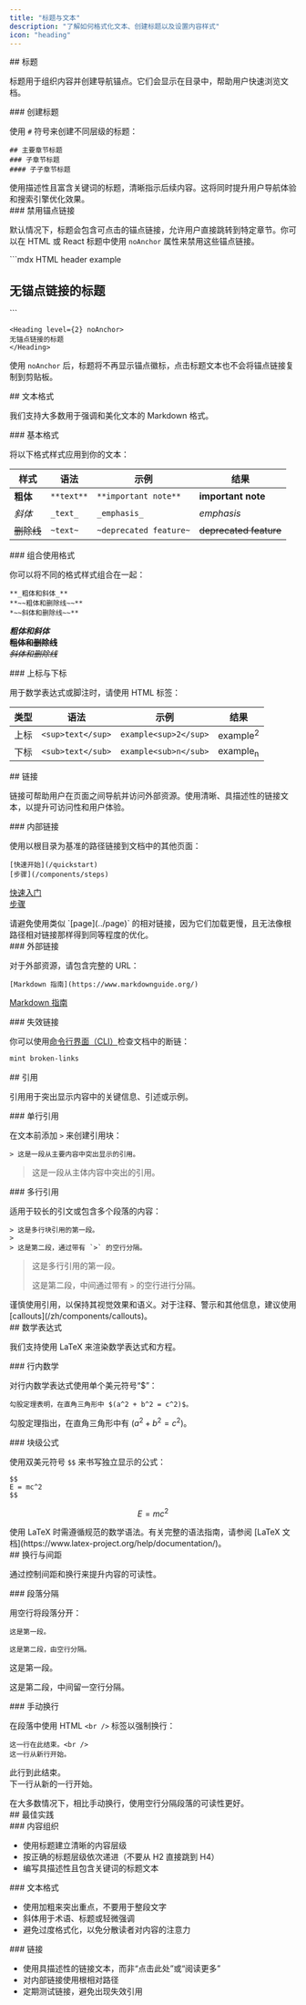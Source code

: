 ```yaml
---
title: "标题与文本"
description: "了解如何格式化文本、创建标题以及设置内容样式"
icon: "heading"
---
```


<div id="headers">
  ## 标题
</div>

标题用于组织内容并创建导航锚点。它们会显示在目录中，帮助用户快速浏览文档。

<div id="creating-headers">
  ### 创建标题
</div>

使用 `#` 符号来创建不同层级的标题：

```mdx
## 主要章节标题
### 子章节标题
#### 子子章节标题
```

<Tip>
  使用描述性且富含关键词的标题，清晰指示后续内容。这将同时提升用户导航体验和搜索引擎优化效果。
</Tip>

<div id="disabling-anchor-links">
  ### 禁用锚点链接
</div>

默认情况下，标题会包含可点击的锚点链接，允许用户直接跳转到特定章节。你可以在 HTML 或 React 标题中使用 `noAnchor` 属性来禁用这些锚点链接。

<CodeGroup>
  ```mdx HTML header example
  <h2 noAnchor>
  无锚点链接的标题
  </h2>
  ```

  ```mdx React header example
  <Heading level={2} noAnchor>
  无锚点链接的标题
  </Heading>
  ```
</CodeGroup>

使用 `noAnchor` 后，标题将不再显示锚点徽标，点击标题文本也不会将锚点链接复制到剪贴板。

<div id="text-formatting">
  ## 文本格式
</div>

我们支持大多数用于强调和美化文本的 Markdown 格式。

<div id="basic-formatting">
  ### 基本格式
</div>

将以下格式样式应用到你的文本：

| 样式 | 语法 | 示例 | 结果 |
|-------|--------|---------|--------|
| **粗体** | `**text**` | `**important note**` | **important note** |
| *斜体* | `_text_` | `_emphasis_` | *emphasis* |
| ~~删除线~~ | `~text~` | `~deprecated feature~` | ~~deprecated feature~~ |

<div id="combining-formats">
  ### 组合使用格式
</div>

你可以将不同的格式样式组合在一起：

```mdx
**_粗体和斜体_**
**~~粗体和删除线~~**
*~~斜体和删除线~~**
```

***粗体和斜体***<br />
**~~粗体和删除线~~**<br />
*~~斜体和删除线~~*

<div id="superscript-and-subscript">
  ### 上标与下标
</div>

用于数学表达式或脚注时，请使用 HTML 标签：

| 类型 | 语法 | 示例 | 结果 |
|------|--------|---------|--------|
| 上标 | `<sup>text</sup>` | `example<sup>2</sup>` | example<sup>2</sup> |
| 下标 | `<sub>text</sub>` | `example<sub>n</sub>` | example<sub>n</sub> |

<div id="links">
  ## 链接
</div>

链接可帮助用户在页面之间导航并访问外部资源。使用清晰、具描述性的链接文本，以提升可访问性和用户体验。

<div id="internal-links">
  ### 内部链接
</div>

使用以根目录为基准的路径链接到文档中的其他页面：

```mdx
[快速开始](/quickstart)
[步骤](/components/steps)
```

[快速入门](/zh/quickstart)<br />
[步骤](/zh/components/steps)

<Note>
  请避免使用类似 `[page](../page)` 的相对链接，因为它们加载更慢，且无法像根路径相对链接那样得到同等程度的优化。
</Note>

<div id="external-links">
  ### 外部链接
</div>

对于外部资源，请包含完整的 URL：

```mdx
[Markdown 指南](https://www.markdownguide.org/)
```

[Markdown 指南](https://www.markdownguide.org/)

<div id="broken-links">
  ### 失效链接
</div>

你可以使用[命令行界面（CLI）](/zh/installation)检查文档中的断链：

```bash
mint broken-links
```

<div id="blockquotes">
  ## 引用
</div>

引用用于突出显示内容中的关键信息、引述或示例。

<div id="single-line-blockquotes">
  ### 单行引用
</div>

在文本前添加 `>` 来创建引用块：

```mdx
> 这是一段从主要内容中突出显示的引用。
```

> 这是一段从主体内容中突出的引用。

<div id="multi-line-blockquotes">
  ### 多行引用
</div>

适用于较长的引文或包含多个段落的内容：

```mdx
> 这是多行块引用的第一段。
>
> 这是第二段，通过带有 `>` 的空行分隔。
```

> 这是多行引用的第一段。
>
> 这是第二段，中间通过带有 `>` 的空行进行分隔。

<Tip>
  谨慎使用引用，以保持其视觉效果和语义。对于注释、警示和其他信息，建议使用[callouts](/zh/components/callouts)。
</Tip>

<div id="mathematical-expressions">
  ## 数学表达式
</div>

我们支持使用 LaTeX 来渲染数学表达式和方程。

<div id="inline-math">
  ### 行内数学
</div>

对行内数学表达式使用单个美元符号“$”：

```mdx
勾股定理表明，在直角三角形中 $(a^2 + b^2 = c^2)$。
```

勾股定理指出，在直角三角形中有 $(a^2 + b^2 = c^2)$。

<div id="block-equations">
  ### 块级公式
</div>

使用双美元符号 `$$` 来书写独立显示的公式：

```mdx
$$
E = mc^2
$$
```

$$
E = mc^2
$$

<Info>
  使用 LaTeX 时需遵循规范的数学语法。有关完整的语法指南，请参阅 [LaTeX 文档](https://www.latex-project.org/help/documentation/)。
</Info>

<div id="line-breaks-and-spacing">
  ## 换行与间距
</div>

通过控制间距和换行来提升内容的可读性。

<div id="paragraph-breaks">
  ### 段落分隔
</div>

用空行将段落分开：

```mdx
这是第一段。

这是第二段，由空行分隔。
```

这是第一段。

这是第二段，中间留一空行分隔。

<div id="manual-line-breaks">
  ### 手动换行
</div>

在段落中使用 HTML `<br />` 标签以强制换行：

```mdx
这一行在此结束。<br />
这一行从新行开始。
```

此行到此结束。<br />
下一行从新的一行开始。

<Tip>
  在大多数情况下，相比手动换行，使用空行分隔段落的可读性更好。
</Tip>

<div id="best-practices">
  ## 最佳实践
</div>

<div id="content-organization">
  ### 内容组织
</div>

* 使用标题建立清晰的内容层级
* 按正确的标题层级依次递进（不要从 H2 直接跳到 H4）
* 编写具描述性且包含关键词的标题文本

<div id="text-formatting">
  ### 文本格式
</div>

* 使用加粗来突出重点，不要用于整段文字
* 斜体用于术语、标题或轻微强调
* 避免过度格式化，以免分散读者对内容的注意力

<div id="links">
  ### 链接
</div>

* 使用具描述性的链接文本，而非“点击此处”或“阅读更多”
* 对内部链接使用根相对路径
* 定期测试链接，避免出现失效引用